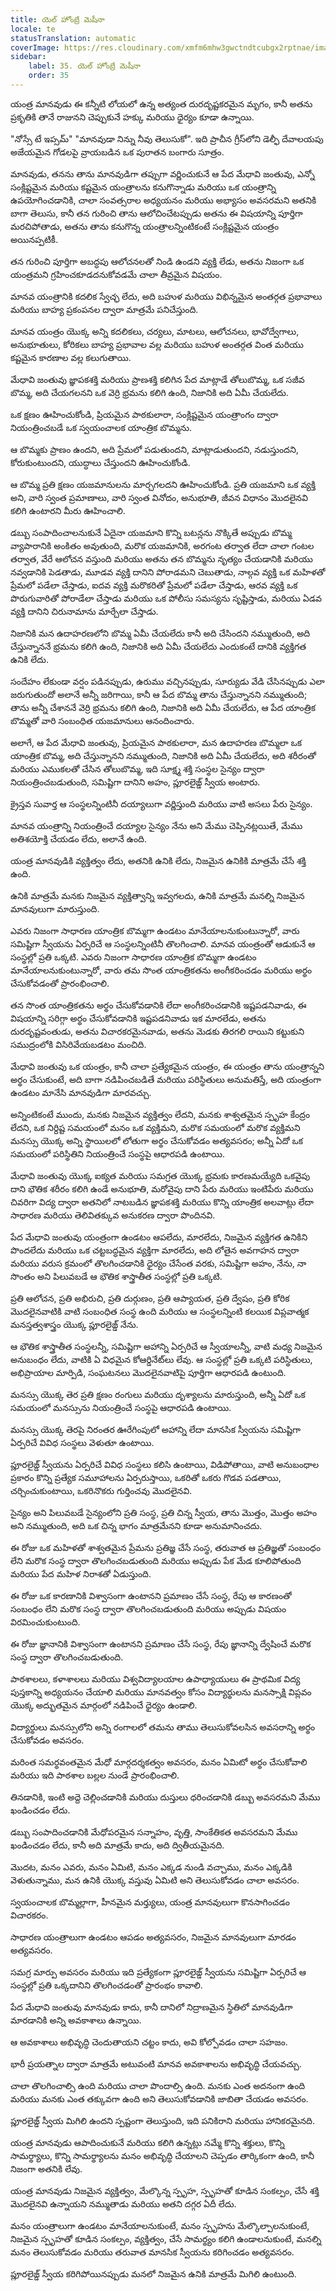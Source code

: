 ```yaml
---
title: యెల్ హోంబ్రే మెషీనా
locale: te
statusTranslation: automatic
coverImage: https://res.cloudinary.com/xmfm6mhw3gwctndtcubgx2rptnae/image/upload/v1740337243/small_cover_educacion_fundamental_a051170f1c.webp
sidebar:
    label: 35. యెల్ హోంబ్రే మెషీనా
    order: 35
---
```

యంత్ర మానవుడు ఈ కన్నీటి లోయలో ఉన్న అత్యంత దురదృష్టకరమైన మృగం, కానీ అతను ప్రకృతికి తానే రాజునని చెప్పుకునే హక్కు మరియు ధైర్యం కూడా ఉన్నాయి.

"నోస్సే టే ఇప్సమ్" "మానవుడా నిన్ను నీవు తెలుసుకో". ఇది ప్రాచీన గ్రీస్‌లోని డెల్ఫీ దేవాలయపు అజేయమైన గోడలపై వ్రాయబడిన ఒక పురాతన బంగారు సూత్రం.

మానవుడు, తనను తాను మానవుడిగా తప్పుగా వర్ణించుకునే ఆ పేద మేధావి జంతువు, ఎన్నో సంక్లిష్టమైన మరియు కష్టమైన యంత్రాలను కనుగొన్నాడు మరియు ఒక యంత్రాన్ని ఉపయోగించడానికి, చాలా సంవత్సరాల అధ్యయనం మరియు అభ్యాసం అవసరమని అతనికి బాగా తెలుసు, కానీ తన గురించి తాను ఆలోచించేటప్పుడు అతను ఈ విషయాన్ని పూర్తిగా మరచిపోతాడు, అతను తాను కనుగొన్న యంత్రాలన్నింటికంటే సంక్లిష్టమైన యంత్రం అయినప్పటికీ.

తన గురించి పూర్తిగా అబద్ధపు ఆలోచనలతో నిండి ఉండని వ్యక్తి లేడు, అతను నిజంగా ఒక యంత్రమని గ్రహించకూడదనుకోవడమే చాలా తీవ్రమైన విషయం.

మానవ యంత్రానికి కదలిక స్వేచ్ఛ లేదు, అది బహుళ మరియు విభిన్నమైన అంతర్గత ప్రభావాలు మరియు బాహ్య ప్రకంపనల ద్వారా మాత్రమే పనిచేస్తుంది.

మానవ యంత్రం యొక్క అన్ని కదలికలు, చర్యలు, మాటలు, ఆలోచనలు, భావోద్వేగాలు, అనుభూతులు, కోరికలు బాహ్య ప్రభావాల వల్ల మరియు బహుళ అంతర్గత వింత మరియు కష్టమైన కారణాల వల్ల కలుగుతాయి.

మేధావి జంతువు జ్ఞాపకశక్తి మరియు ప్రాణశక్తి కలిగిన పేద మాట్లాడే తోలుబొమ్మ, ఒక సజీవ బొమ్మ, అది చేయగలనని ఒక వెర్రి భ్రమను కలిగి ఉంది, నిజానికి అది ఏమీ చేయలేదు.

ఒక క్షణం ఊహించుకోండి, ప్రియమైన పాఠకులారా, సంక్లిష్టమైన యంత్రాంగం ద్వారా నియంత్రించబడే ఒక స్వయంచాలక యాంత్రిక బొమ్మను.

ఆ బొమ్మకు ప్రాణం ఉందని, అది ప్రేమలో పడుతుందని, మాట్లాడుతుందని, నడుస్తుందని, కోరుకుంటుందని, యుద్ధాలు చేస్తుందని ఊహించుకోండి.

ఆ బొమ్మ ప్రతి క్షణం యజమానులను మార్చగలదని ఊహించుకోండి. ప్రతి యజమాని ఒక వ్యక్తి అని, వారి స్వంత ప్రమాణాలు, వారి స్వంత వినోదం, అనుభూతి, జీవన విధానం మొదలైనవి కలిగి ఉంటారని మీరు ఊహించాలి.

డబ్బు సంపాదించాలనుకునే ఏదైనా యజమాని కొన్ని బటన్లను నొక్కితే అప్పుడు బొమ్మ వ్యాపారానికి అంకితం అవుతుంది, మరొక యజమానికి, అరగంట తర్వాత లేదా చాలా గంటల తర్వాత, వేరే ఆలోచన వస్తుంది మరియు అతను తన బొమ్మను నృత్యం చేయడానికి మరియు నవ్వడానికి పెడతాడు, మూడవ వ్యక్తి దానిని పోరాడమని చెబుతాడు, నాల్గవ వ్యక్తి ఒక మహిళతో ప్రేమలో పడేలా చేస్తాడు, ఐదవ వ్యక్తి మరొకరితో ప్రేమలో పడేలా చేస్తాడు, ఆరవ వ్యక్తి ఒక పొరుగువారితో పోరాడేలా చేస్తాడు మరియు ఒక పోలీసు సమస్యను సృష్టిస్తాడు, మరియు ఏడవ వ్యక్తి దానిని చిరునామాను మార్చేలా చేస్తాడు.

నిజానికి మన ఉదాహరణలోని బొమ్మ ఏమీ చేయలేదు కానీ అది చేసిందని నమ్ముతుంది, అది చేస్తున్నాననే భ్రమను కలిగి ఉంది, నిజానికి అది ఏమీ చేయలేదు ఎందుకంటే దానికి వ్యక్తిగత ఉనికి లేదు.

సందేహం లేకుండా వర్షం పడినప్పుడు, ఉరుము వచ్చినప్పుడు, సూర్యుడు వేడి చేసినప్పుడు ఎలా జరుగుతుందో అలానే అన్నీ జరిగాయి, కానీ ఆ పేద బొమ్మ తాను చేస్తున్నానని నమ్ముతుంది; తాను అన్నీ చేశాననే వెర్రి భ్రమను కలిగి ఉంది, నిజానికి అది ఏమీ చేయలేదు, ఆ పేద యాంత్రిక బొమ్మతో వారి సంబంధిత యజమానులు ఆనందించారు.

అలాగే, ఆ పేద మేధావి జంతువు, ప్రియమైన పాఠకులారా, మన ఉదాహరణ బొమ్మలా ఒక యాంత్రిక బొమ్మ, అది చేస్తున్నానని నమ్ముతుంది, నిజానికి అది ఏమీ చేయలేదు, అది శరీరంతో మరియు ఎముకలతో చేసిన తోలుబొమ్మ, ఇది సూక్ష్మ శక్తి సంస్థల సైన్యం ద్వారా నియంత్రించబడుతుంది, సమిష్టిగా దానిని అహం, ప్లూరలైజ్డ్ స్వీయ అంటారు.

క్రైస్తవ సువార్త ఆ సంస్థలన్నింటినీ దయ్యాలుగా వర్ణిస్తుంది మరియు వాటి అసలు పేరు సైన్యం.

మానవ యంత్రాన్ని నియంత్రించే దయ్యాల సైన్యం నేను అని మేము చెప్పినట్లయితే, మేము అతిశయోక్తి చేయడం లేదు, అలానే ఉంది.

యంత్ర మానవుడికి వ్యక్తిత్వం లేదు, అతనికి ఉనికి లేదు, నిజమైన ఉనికికి మాత్రమే చేసే శక్తి ఉంది.

ఉనికి మాత్రమే మనకు నిజమైన వ్యక్తిత్వాన్ని ఇవ్వగలదు, ఉనికి మాత్రమే మనల్ని నిజమైన మానవులుగా మారుస్తుంది.

ఎవరు నిజంగా సాధారణ యాంత్రిక బొమ్మగా ఉండటం మానేయాలనుకుంటున్నారో, వారు సమిష్టిగా స్వీయను ఏర్పరిచే ఆ సంస్థలన్నింటినీ తొలగించాలి. మానవ యంత్రంతో ఆడుకునే ఆ సంస్థల్లో ప్రతి ఒక్కటి. ఎవరు నిజంగా సాధారణ యాంత్రిక బొమ్మగా ఉండటం మానేయాలనుకుంటున్నారో, వారు తమ సొంత యాంత్రికతను అంగీకరించడం మరియు అర్థం చేసుకోవడంతో ప్రారంభించాలి.

తన సొంత యాంత్రికతను అర్థం చేసుకోవడానికి లేదా అంగీకరించడానికి ఇష్టపడనివాడు, ఈ విషయాన్ని సరిగ్గా అర్థం చేసుకోవడానికి ఇష్టపడనివాడు ఇక మారలేడు, అతను దురదృష్టవంతుడు, అతను విచారకరమైనవాడు, అతను మెడకు తిరగలి రాయిని కట్టుకుని సముద్రంలోకి విసిరివేయబడటం మంచిది.

మేధావి జంతువు ఒక యంత్రం, కానీ చాలా ప్రత్యేకమైన యంత్రం, ఈ యంత్రం తాను యంత్రాన్నని అర్థం చేసుకుంటే, అది బాగా నడిపించబడితే మరియు పరిస్థితులు అనుమతిస్తే, అది యంత్రంగా ఉండటం మానేసి మానవుడిగా మారవచ్చు.

అన్నింటికంటే ముందు, మనకు నిజమైన వ్యక్తిత్వం లేదని, మనకు శాశ్వతమైన స్పృహ కేంద్రం లేదని, ఒక నిర్దిష్ట సమయంలో మనం ఒక వ్యక్తిమని, మరొక సమయంలో మరొక వ్యక్తిమని మనస్సు యొక్క అన్ని స్థాయిలలో లోతుగా అర్థం చేసుకోవడం అత్యవసరం; అన్నీ ఏదో ఒక సమయంలో పరిస్థితిని నియంత్రించే సంస్థపై ఆధారపడి ఉంటాయి.

మేధావి జంతువు యొక్క ఐక్యత మరియు సమగ్రత యొక్క భ్రమకు కారణమయ్యేది ఒకవైపు దాని భౌతిక శరీరం కలిగి ఉండే అనుభూతి, మరోవైపు దాని పేరు మరియు ఇంటిపేరు మరియు చివరిగా విద్య ద్వారా అతనిలో నాటబడిన జ్ఞాపకశక్తి మరియు కొన్ని యాంత్రిక అలవాట్లు లేదా సాధారణ మరియు తెలివితక్కువ అనుకరణ ద్వారా పొందినవి.

పేద మేధావి జంతువు యంత్రంగా ఉండటం ఆపలేదు, మారలేదు, నిజమైన వ్యక్తిగత ఉనికిని పొందలేదు మరియు ఒక చట్టబద్ధమైన వ్యక్తిగా మారలేదు, అది లోతైన అవగాహన ద్వారా మరియు వరుస క్రమంలో తొలగించడానికి ధైర్యం చేసేంత వరకు, సమిష్టిగా అహం, నేను, నా సొంతం అని పిలువబడే ఆ భౌతిక శాస్త్రాతీత సంస్థల్లో ప్రతి ఒక్కటి.

ప్రతి ఆలోచన, ప్రతి అభిరుచి, ప్రతి దుర్గుణం, ప్రతి ఆప్యాయత, ప్రతి ద్వేషం, ప్రతి కోరిక మొదలైనవాటికి వాటి సంబంధిత సంస్థ ఉంది మరియు ఆ సంస్థలన్నింటి కలయిక విప్లవాత్మక మనస్తత్వశాస్త్రం యొక్క ప్లూరలైజ్డ్ నేను.

ఆ భౌతిక శాస్త్రాతీత సంస్థలన్నీ, సమిష్టిగా అహాన్ని ఏర్పరిచే ఆ స్వీయాలన్నీ, వాటి మధ్య నిజమైన అనుబంధం లేదు, వాటికి ఏ విధమైన కోఆర్డినేట్‌లు లేవు. ఆ సంస్థల్లో ప్రతి ఒక్కటి పరిస్థితులు, అభిప్రాయాల మార్పిడి, సంఘటనలు మొదలైనవాటిపై పూర్తిగా ఆధారపడి ఉంటుంది.

మనస్సు యొక్క తెర ప్రతి క్షణం రంగులు మరియు దృశ్యాలను మారుస్తుంది, అన్నీ ఏదో ఒక సమయంలో మనస్సును నియంత్రించే సంస్థపై ఆధారపడి ఉంటాయి.

మనస్సు యొక్క తెరపై నిరంతర ఊరేగింపులో అహాన్ని లేదా మానసిక స్వీయను సమిష్టిగా ఏర్పరిచే వివిధ సంస్థలు వెళుతూ ఉంటాయి.

ప్లూరలైజ్డ్ స్వీయను ఏర్పరిచే వివిధ సంస్థలు కలిసి ఉంటాయి, విడిపోతాయి, వాటి అనుబంధాల ప్రకారం కొన్ని ప్రత్యేక సమూహాలను ఏర్పరుస్తాయి, ఒకరితో ఒకరు గొడవ పడతాయి, చర్చించుకుంటాయి, ఒకరినొకరు గుర్తించవు మొదలైనవి.

సైన్యం అని పిలువబడే సైన్యంలోని ప్రతి సంస్థ, ప్రతి చిన్న స్వీయ, తాను మొత్తం, మొత్తం అహం అని నమ్ముతుంది, అది ఒక చిన్న భాగం మాత్రమేనని కూడా అనుమానించదు.

ఈ రోజు ఒక మహిళతో శాశ్వతమైన ప్రేమను ప్రతిజ్ఞ చేసే సంస్థ, తరువాత ఆ ప్రతిజ్ఞతో సంబంధం లేని మరొక సంస్థ ద్వారా తొలగించబడుతుంది మరియు అప్పుడు పేక మేడ కూలిపోతుంది మరియు పేద మహిళ నిరాశతో ఏడుస్తుంది.

ఈ రోజు ఒక కారణానికి విశ్వాసంగా ఉంటానని ప్రమాణం చేసే సంస్థ, రేపు ఆ కారణంతో సంబంధం లేని మరొక సంస్థ ద్వారా తొలగించబడుతుంది మరియు అప్పుడు విషయం విరమించుకుంటుంది.

ఈ రోజు జ్ఞానానికి విశ్వాసంగా ఉంటానని ప్రమాణం చేసే సంస్థ, రేపు జ్ఞానాన్ని ద్వేషించే మరొక సంస్థ ద్వారా తొలగించబడుతుంది.

పాఠశాలలు, కళాశాలలు మరియు విశ్వవిద్యాలయాల ఉపాధ్యాయులు ఈ ప్రాథమిక విద్య పుస్తకాన్ని అధ్యయనం చేయాలి మరియు మానవత్వం కోసం విద్యార్థులను మనస్సాక్షి విప్లవం యొక్క అద్భుతమైన మార్గంలో నడిపించే ధైర్యం ఉండాలి.

విద్యార్థులు మనస్సులోని అన్ని రంగాలలో తమను తాము తెలుసుకోవలసిన అవసరాన్ని అర్థం చేసుకోవడం అవసరం.

మరింత సమర్థవంతమైన మేధో మార్గదర్శకత్వం అవసరం, మనం ఏమిటో అర్థం చేసుకోవాలి మరియు ఇది పాఠశాల బల్లల నుండే ప్రారంభించాలి.

తినడానికి, ఇంటి అద్దె చెల్లించడానికి మరియు దుస్తులు ధరించడానికి డబ్బు అవసరమని మేము ఖండించడం లేదు.

డబ్బు సంపాదించడానికి మేధోపరమైన సన్నాహం, వృత్తి, సాంకేతికత అవసరమని మేము ఖండించడం లేదు, కానీ అది మాత్రమే కాదు, అది ద్వితీయమైనది.

మొదట, మనం ఎవరు, మనం ఏమిటి, మనం ఎక్కడ నుండి వచ్చాము, మనం ఎక్కడికి వెళుతున్నాము, మన ఉనికి యొక్క వస్తువు ఏమిటి అని తెలుసుకోవడం చాలా అవసరం.

స్వయంచాలక బొమ్మల్లాగా, హీనమైన మర్త్యులు, యంత్ర మానవులుగా కొనసాగించడం విచారకరం.

సాధారణ యంత్రాలుగా ఉండటం ఆపడం అత్యవసరం, నిజమైన మానవులుగా మారడం అత్యవసరం.

సమగ్ర మార్పు అవసరం మరియు ఇది ప్రత్యేకంగా ప్లూరలైజ్డ్ స్వీయను సమిష్టిగా ఏర్పరిచే ఆ సంస్థల్లో ప్రతి ఒక్కదానిని తొలగించడంతో ప్రారంభం కావాలి.

పేద మేధావి జంతువు మానవుడు కాదు, కానీ దానిలో నిద్రాణమైన స్థితిలో మానవుడిగా మారడానికి అన్ని అవకాశాలు ఉన్నాయి.

ఆ అవకాశాలు అభివృద్ధి చెందుతాయని చట్టం కాదు, అవి కోల్పోవడం చాలా సహజం.

భారీ ప్రయత్నాల ద్వారా మాత్రమే అటువంటి మానవ అవకాశాలను అభివృద్ధి చేయవచ్చు.

చాలా తొలగించాల్సి ఉంది మరియు చాలా పొందాల్సి ఉంది. మనకు ఎంత అదనంగా ఉంది మరియు మనకు ఎంత తక్కువగా ఉంది అని తెలుసుకోవడానికి జాబితా చేయడం అవసరం.

ప్లూరలైజ్డ్ స్వీయ మిగిలి ఉందని స్పష్టంగా తెలుస్తుంది, ఇది పనికిరాని మరియు హానికరమైనది.

యంత్ర మానవుడు ఆపాదించుకునే మరియు కలిగి ఉన్నట్లు నమ్మే కొన్ని శక్తులు, కొన్ని సామర్థ్యాలు, కొన్ని సామర్థ్యాలను మనం అభివృద్ధి చేయాలని చెప్పడం తార్కికంగా ఉంది, కానీ నిజంగా అతనికి లేవు.

యంత్ర మానవుడు నిజమైన వ్యక్తిత్వం, మేల్కొన్న స్పృహ, స్పృహతో కూడిన సంకల్పం, చేసే శక్తి మొదలైనవి ఉన్నాయని నమ్ముతాడు మరియు అతని దగ్గర ఏదీ లేదు.

మనం యంత్రాలుగా ఉండటం మానేయాలనుకుంటే, మనం స్పృహను మేల్కొల్పాలనుకుంటే, నిజమైన స్పృహతో కూడిన సంకల్పం, వ్యక్తిత్వం, చేసే సామర్థ్యం కలిగి ఉండాలనుకుంటే, మనల్ని మనం తెలుసుకోవడం మరియు తరువాత మానసిక స్వీయను కరిగించడం అత్యవసరం.

ప్లూరలైజ్డ్ స్వీయ కరిగిపోయినప్పుడు మనలో నిజమైన ఉనికి మాత్రమే మిగిలి ఉంటుంది.

